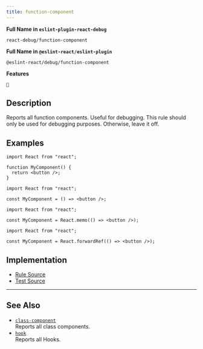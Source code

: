 ```yaml
---
title: function-component
---
```


**Full Name in `eslint-plugin-react-debug`**

```plain copy
react-debug/function-component
```

**Full Name in `@eslint-react/eslint-plugin`**

```plain copy
@eslint-react/debug/function-component
```

**Features**

`🐞`

## Description

Reports all function components. Useful for debugging. This rule should only be used for debugging purposes. Otherwise, leave it off.

## Examples

```tsx
import React from "react";

function MyComponent() {
  return <button />;
}
```

```tsx
import React from "react";

const MyComponent = () => <button />;
```

```tsx
import React from "react";

const MyComponent = React.memo(() => <button />);
```

```tsx
import React from "react";

const MyComponent = React.forwardRef(() => <button />);
```

## Implementation

- [Rule Source](https://github.com/Rel1cx/eslint-react/tree/main/packages/plugins/eslint-plugin-react-debug/src/rules/function-component.ts)
- [Test Source](https://github.com/Rel1cx/eslint-react/tree/main/packages/plugins/eslint-plugin-react-debug/src/rules/function-component.spec.ts)

---

## See Also

- [`class-component`](./debug-class-component)\
  Reports all class components.
- [`hook`](./debug-hook)\
  Reports all Hooks.
